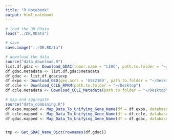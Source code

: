```yaml
---
title: "R Notebook"
output: html_notebook
---
```


```r
# load the DR.RData
load("../DR.RData")

# save
save.image("../DR.RData")
```



```r
# download the data
source("data_download.R")
list.df.gdac <- Download_GDAC(tumor.name = "LIHC", path.to.folder = "~/Desktop")
df.gdac.metadata <- list.df.gdac$metadata
df.gdac <- list.df.gdac$exp
df.expo <- Download_GEO(geo.accs = 'GSE2109', path.to.folder = "~/Desktop")
df.ccle <- Download_CCLE_RPKM(path.to.folder = "~/Desktop")
df.ccle.metadata <- Download_CCLE_Metadata(path.to.folder = "~/Desktop")

# map and aggregate
source("data_combining.R")
df.expo.mapped <- Map_Data_To_Unifying_Gene_Name(df = df.expo, database.name = "EXPO")
df.ccle.mapped <- Map_Data_To_Unifying_Gene_Name(df = df.ccle, database.name = "CCLE")
df.gdac.mapped <- Map_Data_To_Unifying_Gene_Name(df = df.gdac, database.name = "GDAC")


tmp <- Get_GDAC_Name_Dict(rownames(df.gdac))

```

